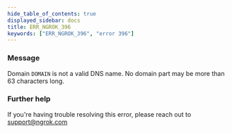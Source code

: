 ```yaml
---
hide_table_of_contents: true
displayed_sidebar: docs
title: ERR_NGROK_396
keywords: ["ERR_NGROK_396", "error 396"]
---
```


### Message

Domain `DOMAIN` is not a valid DNS name. No domain part may be more than 63 characters long.

### Further help

If you're having trouble resolving this error, please reach out to [support@ngrok.com](mailto:support@ngrok.com?subject=Help%20with%20ERR_NGROK_396)
